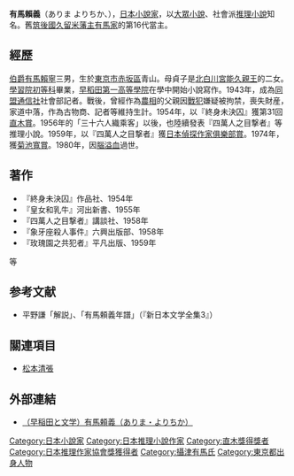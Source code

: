 {{Infobox writer <!-- see Template:Infobox writer -->
|name = 有马赖义
|image = 
|imagesize = 
|caption = 
|pseudonym = 
|birthname = 
|birthdate = {{Birth date|1918|2|14|df=y}}
|birthplace = {{JPN}}[[东京市|东京市]][[赤坂区|赤坂区]]
|deathdate = {{Death date and age|1980|4|15|1918|2|14|df=yes}}
|deathplace = {{JPN}}
|residence=
|occupation = [[小說家|小說家]]
|nationality = {{JPN}}
|ethnicity = 
|citizenship = 
|education = 
|alma_mater = 
|period = 
|genre = 推理小説
|subject = 
|movement =  
|notableworks = 
|spouse = 
|partner = 
|children = 
|relatives = 
|influences =  
|influenced = 
|awards =  [[直木奖|直木奖]]（1954年）<br>[[日本推理作家协会奖|日本推理作家协会奖]]（1959年）<br>[[菊池宽奖|菊池宽奖]]（1974年）
|signature = 
|website =  
}}
{{japanese|japanese=有馬頼義|kana=ありま よりちか|romaji=Arima Yorichika}}
'''有馬賴義'''（ありま よりちか、{{bd|1918年|2月14日|1980年|4月15日|catIdx=Arima Yorichika}}），[[日本|日本]][[小說家|小說家]]，以[[大眾小說|大眾小說]]、社會派[[推理小說|推理小說]]知名。舊[[筑後國|筑後國]][[久留米藩|久留米藩主]][[攝津有馬氏|有馬家]]的第16代當主。

== 經歷 ==
[[伯爵|伯爵]][[有馬賴寧|有馬賴寧]]三男，生於[[東京市|東京市]][[赤坂區|赤坂區]]青山。母貞子是[[北白川宮能久親王|北白川宮能久親王]]的二女。[[學習院初等科|學習院初等科]]畢業，[[早稻田第一高等學院|早稻田第一高等學院]]在學中開始小說寫作。1943年，成為[[同盟通信社|同盟通信社]]社會部記者。戰後，曾經作為[[農相|農相]]的父親因[[戰犯|戰犯]]嫌疑被拘禁，喪失財産，家道中落，作為古物商、記者等維持生計。1954年，以『終身未決囚』獲第31回[[直木賞|直木賞]]。1956年的「三十六人織乘客」以後，也陸續發表『四萬人之目撃者』等推理小說。1959年，以『四萬人之目撃者』獲[[日本偵探作家俱樂部賞|日本偵探作家俱樂部賞]]。1974年，獲[[菊池寬賞|菊池寬賞]]。1980年，因[[腦溢血|腦溢血]]過世。

== 著作 ==
*『終身未決囚』作品社、1954年
*『皇女和乳牛』河出新書、1955年
*『四萬人之目撃者』講談社、1958年
*『象牙座殺人事件』六興出版部、1958年
*『玫瑰園之共犯者』平凡出版、1959年
等

== 参考文献 ==
*平野謙「解説」、「有馬頼義年譜」（『新日本文学全集3』）

== 關連項目 ==
*[[松本清張|松本清張]]

== 外部連結 ==
*[https://web.archive.org/web/20120713114859/http://merlot.wul.waseda.ac.jp/sobun/a/aa040/aa040p01.htm （早稲田と文学）有馬頼義（ありま・よりちか）]

{{DEFAULTSORT:Arima Yorichika}}
[[Category:日本小說家|Category:日本小說家]]
[[Category:日本推理小說作家|Category:日本推理小說作家]]
[[Category:直木獎得獎者|Category:直木獎得獎者]]
[[Category:日本推理作家協會獎獲得者|Category:日本推理作家協會獎獲得者]]
[[Category:攝津有馬氏|Category:攝津有馬氏]]
[[Category:東京都出身人物|Category:東京都出身人物]]